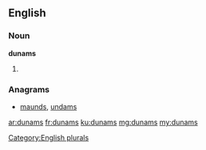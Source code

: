 ==English==

===Noun===
'''dunams'''

# {{plural of|[[dunam]]}}

===Anagrams===
* [[maunds#English|maunds]], [[undams#English|undams]]

[[Category:English plurals]]

[[ar:dunams]]
[[fr:dunams]]
[[ku:dunams]]
[[mg:dunams]]
[[my:dunams]]
